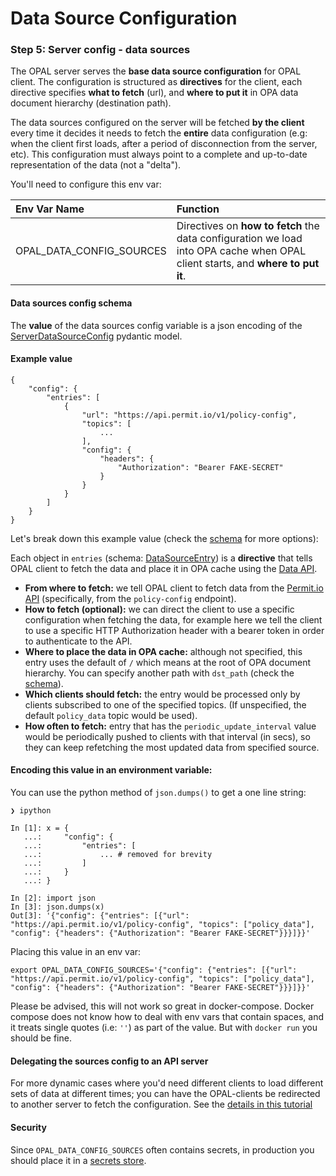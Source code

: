 # Data Source Configuration

### Step 5: Server config - data sources

The OPAL server serves the **base data source configuration** for OPAL client. The configuration is structured as **directives** for the client, each directive specifies **what to fetch** (url), and **where to put it** in OPA data document hierarchy (destination path).

The data sources configured on the server will be fetched **by the client** every time it decides it needs to fetch the **entire** data configuration (e.g: when the client first loads, after a period of disconnection from the server, etc). This configuration must always point to a complete and up-to-date representation of the data (not a "delta").

You'll need to configure this env var:

| Env Var Name             | Function                                                                                                                       |
| :----------------------- | :----------------------------------------------------------------------------------------------------------------------------- |
| OPAL_DATA_CONFIG_SOURCES | Directives on **how to fetch** the data configuration we load into OPA cache when OPAL client starts, and **where to put it**. |

#### <a name="encode-data-sources"></a>Data sources config schema

The **value** of the data sources config variable is a json encoding of the [ServerDataSourceConfig](https://github.com/permitio/opal/blob/master/packages/opal-common/opal_common/schemas/data.py#L31) pydantic model.

#### Example value

```
{
    "config": {
        "entries": [
            {
                "url": "https://api.permit.io/v1/policy-config",
                "topics": [
                    ...
                ],
                "config": {
                    "headers": {
                        "Authorization": "Bearer FAKE-SECRET"
                    }
                }
            }
        ]
    }
}
```

Let's break down this example value (check the [schema](https://github.com/permitio/opal/blob/master/packages/opal-common/opal_common/schemas/data.py#L31) for more options):

Each object in `entries` (schema: [DataSourceEntry](https://github.com/permitio/opal/blob/master/packages/opal-common/opal_common/schemas/data.py#L8)) is a **directive** that tells OPAL client to fetch the data and place it in OPA cache using the [Data API](https://www.openpolicyagent.org/docs/latest/rest-api/#data-api).

- **From where to fetch:** we tell OPAL client to fetch data from the [Permit.io API](https://api.permit.io/redoc) (specifically, from the `policy-config` endpoint).
- **How to fetch (optional):** we can direct the client to use a specific configuration when fetching the data, for example here we tell the client to use a specific HTTP Authorization header with a bearer token in order to authenticate to the API.
- **Where to place the data in OPA cache:** although not specified, this entry uses the default of `/` which means at the root of OPA document hierarchy. You can specify another path with `dst_path` (check the [schema](https://github.com/permitio/opal/blob/master/packages/opal-common/opal_common/schemas/data.py#L8)).
- **Which clients should fetch:** the entry would be processed only by clients subscribed to one of the specified topics. (If unspecified, the default `policy_data` topic would be used).
- **How often to fetch:** entry that has the `periodic_update_interval` value would be periodically pushed to clients with that interval (in secs), so they can keep refetching the most updated data from specified source.
#### Encoding this value in an environment variable:

You can use the python method of `json.dumps()` to get a one line string:

```
❯ ipython

In [1]: x = {
   ...:     "config": {
   ...:         "entries": [
   ...:             ... # removed for brevity
   ...:         ]
   ...:     }
   ...: }

In [2]: import json
In [3]: json.dumps(x)
Out[3]: '{"config": {"entries": [{"url": "https://api.permit.io/v1/policy-config", "topics": ["policy_data"], "config": {"headers": {"Authorization": "Bearer FAKE-SECRET"}}}]}}'
```

Placing this value in an env var:

```
export OPAL_DATA_CONFIG_SOURCES='{"config": {"entries": [{"url": "https://api.permit.io/v1/policy-config", "topics": ["policy_data"], "config": {"headers": {"Authorization": "Bearer FAKE-SECRET"}}}]}}'
```

Please be advised, this will not work so great in docker-compose. Docker compose does not know how to deal with env vars that contain spaces, and it treats single quotes (i.e: `''`) as part of the value. But with `docker run` you should be fine.

#### Delegating the sources config to an API server

For more dynamic cases where you'd need different clients to load different sets of data at different times;
you can have the OPAL-clients be redirected to another server to fetch the configuration.
See the [details in this tutorial](tutorials/configure_external_data_sources#how-to-configure-an-external-data-source)

#### Security

Since `OPAL_DATA_CONFIG_SOURCES` often contains secrets, in production you should place it in a [secrets store](#security-considerations).
